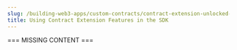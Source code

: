 ---
slug: /building-web3-apps/custom-contracts/contract-extension-unlocked-features
title: Using Contract Extension Features in the SDK
---

<!-- This will be "unlocked features" temporarily  i guess -->

=== MISSING CONTENT ===
